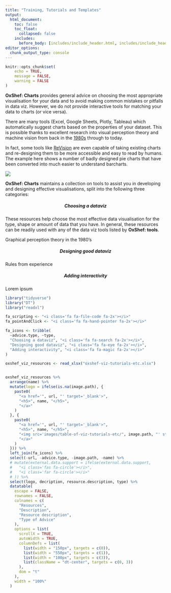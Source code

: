 ```yaml
---
title: "Training, Tutorials and Templates"
output:
  html_document:
    toc: false
    toc_float:
      collapsed: false
    includes:
      before_body: [includes/include_header.html, includes/include_header_navpage.html]
editor_options: 
  chunk_output_type: console
---
```


```r
knitr::opts_chunk$set(
	echo = TRUE,
	message = FALSE,
	warning = FALSE
)
```

<link href="https://use.fontawesome.com/releases/v5.0.6/css/all.css" rel="stylesheet">

**OxShef: Charts** provides general advice on choosing the most appropriate visualisation for your data and to avoid making common mistakes or pitfalls in data viz. However, we do not provide interactive tools for matching your data to charts (or vice versa).

<div class='row'>

<div class='col-sm-7'>

There are many tools (Excel, Google Sheets, Plotly, Tableau) which automatically suggest charts based on the properties of your dataset. This is possible thanks to excellent research into visual perception theory and machine vision from back in the [1980s](http://doi.org/10.2307/2288400) through to today.

In fact, some tools like [ReVision](https://doi.org/10.1145/2047196.2047247) are even capable of taking existing charts and re-designing them to be more accessible and easy to read by humans. The example here shows a number of badly designed pie charts that have been converted into much easier to understand barcharts.  

</div>

<div class='col-sm-5'>

<img src='images/revision-pie.png'></img>

</div>

</div>

**OxShef: Charts** maintains a collection on tools to assist you in developing and designing effective visualisations, split into the following three categories:

<!-- There are many excellent tools which can help  -->

<!-- **OxShef: Charts** is designed to help you select the most appropriate visualisations for your data, primarily by using the [Financial Times' Visual Vocabulary](http://ft-interactive.github.io/visual-vocabulary/) and roughly dividing dataviz into the following categories; Charts, Geoviz (Maps), Networks and Time Series. Unfortunately, this is not sufficient advice for us to guarantee you select the best (and effectively designed) dataviz. There are a number of third-party resources and tutorials that we split into the following three categories: -->

<div class='row'>

<div class='col-sm-4'>

<center><h5>Choosing a dataviz</h5></center>
<center><i class='fas fa-search fa-2x'></i></i></center>
These resources help choose the most effective data visualisation for the type, shape or amount of data that you have. In general, these resources can be readily used with any of the data viz tools listed by **OxShef: tools**.


Graphical perception theory in the 1980's

</div>

<div class='col-sm-4'>

<center><h5>Designing good dataviz</h5></center>
<center><i class='fas fa-eye fa-2x'></i></i></center>
Rules from experience

</div>

<div class='col-sm-4'>
<center><h5>Adding interactivity</h5></center>
<center><i class='fas fa-magic fa-2x'></i></i></center>
Lorem ipsum

</div>

</div>

```r
library("tidyverse")
library("DT")
library("readxl")

fa_scripting <- "<i class='fa fa-file-code fa-2x'></i>"
fa_pointAndClick <- "<i class='fa fa-hand-pointer fa-2x'></i>"

fa_icons <- tribble(
  ~advice.type, ~type,
  "Choosing a dataviz", "<i class='fa fa-search fa-2x'></i>",
  "Designing good dataviz", "<i class='fa fa-eye fa-2x'></i>",
  "Adding interactivity", "<i class='fa fa-magic fa-2x'></i>"
)

oxshef_viz_resources <- read_xlsx("oxshef-viz-tutorials-etc.xlsx")


oxshef_viz_resources %>%
  arrange(name) %>%
  mutate(logo = ifelse(is.na(image.path), {
    paste0(
      "<a href='", url, "' target='_blank'>",
      "<h5>", name, "</h5>",
      "</a>"
    )
  }, {
    paste0(
      "<a href='", url, "' target='_blank'>",
      "<h5>", name, "</h5>",
      "<img src='images/table-of-viz-tutorials-etc/", image.path, "' style='max-height:150px'></img>",
      "</a>"
    )
  })) %>%
  left_join(fa_icons) %>%
  select(-url, -advice.type, -image.path, -name) %>%
  # mutate(external.data.support = ifelse(external.data.support,
  #   "<i class='fas fa-circle'></i>",
  #   "<i class='far fa-circle'></i>"
  # )) %>%
  select(logo, decription, resource.description, type) %>%
  datatable(
    escape = FALSE,
    rownames = FALSE,
    colnames = c(
      "Resources",
      "Description",
      "Resource description",
      "Type of Advice"
    ),
    options = list(
      scrollX = TRUE,
      autoWidth = TRUE,
      columnDefs = list(
        list(width = "150px", targets = c(0)),
        list(width = "550px", targets = c(1)),
        list(width = "100px", targets = c(3)),
        list(className = "dt-center", targets = c(0, 3))
      ),
      dom = "t"
    ),
    width = "100%"
  )


```

